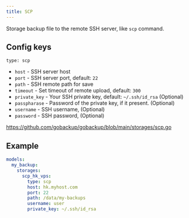 ```yaml
---
title: SCP
---
```


Storage backup file to the remote SSH server, like `scp` command.

## Config keys

`type: scp`

- `host` - SSH server host
- `port` - SSH server port, default: `22`
- `path` - SSH remote path for save
- `timeout` - Set timeout of remote upload, default: `300`
- `private_key` - Your SSH private key, default: `~/.ssh/id_rsa` (Optional)
- `passpharase` - Password of the private key, if it present. (Optional)
- `username` - SSH username, (Optional)
- `password` - SSH password, (Optional)

https://github.com/gobackup/gobackup/blob/main/storages/scp.go

## Example

```yml
models:
  my_backup:
    storages:
      scp_hk_vps:
        type: scp
        host: hk.myhost.com
        port: 22
        path: /data/my-backups
        username: user
        private_key: ~/.ssh/id_rsa
```

